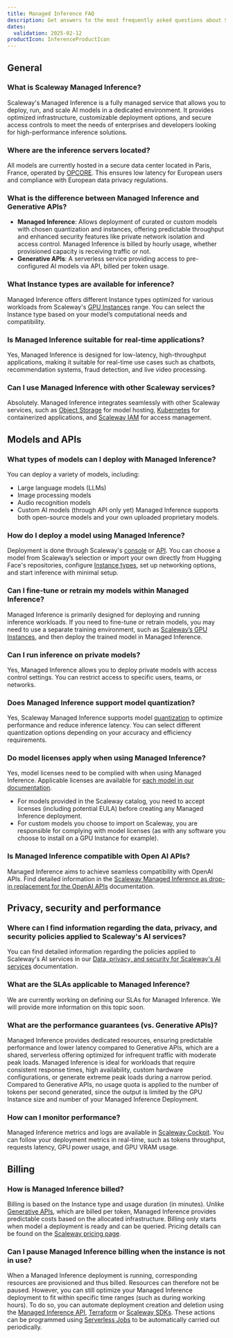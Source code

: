```yaml
---
title: Managed Inference FAQ
description: Get answers to the most frequently asked questions about Scaleway Managed Inference.
dates:
  validation: 2025-02-12
productIcon: InferenceProductIcon
---
```


## General

### What is Scaleway Managed Inference?
Scaleway's Managed Inference is a fully managed service that allows you to deploy, run, and scale AI models in a dedicated environment.
It provides optimized infrastructure, customizable deployment options, and secure access controls to meet the needs of enterprises and developers looking for high-performance inference solutions.

### Where are the inference servers located?
All models are currently hosted in a secure data center located in Paris, France, operated by [OPCORE](https://www.opcore.com/). This ensures low latency for European users and compliance with European data privacy regulations.

### What is the difference between Managed Inference and Generative APIs?
- **Managed Inference**: Allows deployment of curated or custom models with chosen quantization and instances, offering predictable throughput and enhanced security features like private network isolation and access control. Managed Inference is billed by hourly usage, whether provisioned capacity is receiving traffic or not.
- **Generative APIs**: A serverless service providing access to pre-configured AI models via API, billed per token usage.

### What Instance types are available for inference?
Managed Inference offers different Instance types optimized for various workloads from Scaleway's [GPU Instances](/gpu/reference-content/choosing-gpu-instance-type/) range.
You can select the Instance type based on your model’s computational needs and compatibility.

### Is Managed Inference suitable for real-time applications?
Yes, Managed Inference is designed for low-latency, high-throughput applications, making it suitable for real-time use cases such as chatbots, recommendation systems, fraud detection, and live video processing.

### Can I use Managed Inference with other Scaleway services?
Absolutely. Managed Inference integrates seamlessly with other Scaleway services, such as [Object Storage](/object-storage/quickstart/) for model hosting, [Kubernetes](/kubernetes/quickstart/) for containerized applications, and [Scaleway IAM](/iam/quickstart/) for access management.

## Models and APIs

### What types of models can I deploy with Managed Inference?
You can deploy a variety of models, including:
* Large language models (LLMs)
* Image processing models
* Audio recognition models
* Custom AI models (through API only yet)
Managed Inference supports both open-source models and your own uploaded proprietary models.

### How do I deploy a model using Managed Inference?
Deployment is done through Scaleway's [console](https://console.scaleway.com/inference/deployments) or [API](https://www.scaleway.com/en/developers/api/inference/). You can choose a model from Scaleway’s selection or import your own directly from Hugging Face's repositories, configure [Instance types](/gpu/reference-content/choosing-gpu-instance-type/), set up networking options, and start inference with minimal setup.

### Can I fine-tune or retrain my models within Managed Inference?
Managed Inference is primarily designed for deploying and running inference workloads. If you need to fine-tune or retrain models, you may need to use a separate training environment, such as [Scaleway’s GPU Instances](/gpu/quickstart/), and then deploy the trained model in Managed Inference.

### Can I run inference on private models?
Yes, Managed Inference allows you to deploy private models with access control settings. You can restrict access to specific users, teams, or networks.

### Does Managed Inference support model quantization?
Yes, Scaleway Managed Inference supports model [quantization](/managed-inference/concepts/#quantization) to optimize performance and reduce inference latency. You can select different quantization options depending on your accuracy and efficiency requirements.

### Do model licenses apply when using Managed Inference?
Yes, model licenses need to be complied with when using Managed Inference. Applicable licenses are available for [each model in our documentation](/managed-inference/reference-content/).
- For models provided in the Scaleway catalog, you need to accept licenses (including potential EULA) before creating any Managed Inference deployment.
- For custom models you choose to import on Scaleway, you are responsible for complying with model licenses (as with any software you choose to install on a GPU Instance for example).

### Is Managed Inference compatible with Open AI APIs?
Managed Inference aims to achieve seamless compatibility with OpenAI APIs. Find detailed information in the [Scaleway Managed Inference as drop-in replacement for the OpenAI APIs](/managed-inference/reference-content/openai-compatibility/) documentation.

## Privacy, security and performance

### Where can I find information regarding the data, privacy, and security policies applied to Scaleway's AI services?
You can find detailed information regarding the policies applied to Scaleway's AI services in our [Data, privacy, and security for Scaleway's AI services](/managed-inference/reference-content/data-privacy-security-scaleway-ai-services/) documentation.

### What are the SLAs applicable to Managed Inference?
We are currently working on defining our SLAs for Managed Inference. We will provide more information on this topic soon.

### What are the performance guarantees (vs. Generative APIs)?
Managed Inference provides dedicated resources, ensuring predictable performance and lower latency compared to Generative APIs, which are a shared, serverless offering optimized for infrequent traffic with moderate peak loads. Managed Inference is ideal for workloads that require consistent response times, high availability, custom hardware configurations, or generate extreme peak loads during a narrow period.
Compared to Generative APIs, no usage quota is applied to the number of tokens per second generated, since the output is limited by the GPU Instance size and number of your Managed Inference Deployment.

### How can I monitor performance?
Managed Inference metrics and logs are available in [Scaleway Cockpit](https://console.scaleway.com/cockpit/overview). You can follow your deployment metrics in real-time, such as tokens throughput, requests latency, GPU power usage, and GPU VRAM usage.

## Billing

### How is Managed Inference billed?
Billing is based on the Instance type and usage duration (in minutes). Unlike [Generative APIs](/generative-apis/quickstart/), which are billed per token, Managed Inference provides predictable costs based on the allocated infrastructure. Billing only starts when model a deployment is ready and can be queried.
Pricing details can be found on the [Scaleway pricing page](https://www.scaleway.com/en/pricing/model-as-a-service/#managed-inference).

### Can I pause Managed Inference billing when the instance is not in use?
When a Managed Inference deployment is running, corresponding resources are provisioned and thus billed. Resources can therefore not be paused.
However, you can still optimize your Managed Inference deployment to fit within specific time ranges (such as during working hours). To do so, you can automate deployment creation and deletion using the [Managed Inference API](https://www.scaleway.com/en/developers/api/inference/), [Terraform](https://registry.terraform.io/providers/scaleway/scaleway/latest/docs/resources/inference_deployment) or [Scaleway SDKs](https://www.scaleway.com/en/docs/scaleway-sdk/). These actions can be programmed using [Serverless Jobs](/serverless-jobs/) to be automatically carried out periodically.
